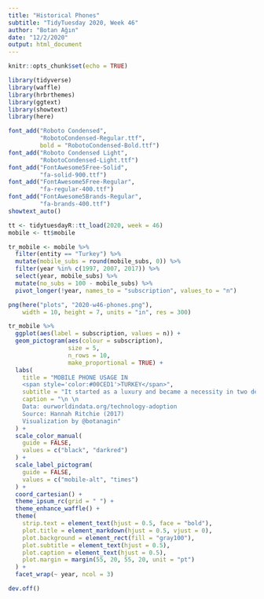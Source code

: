 ```yaml
---
title: "Historical Phones"
subtitle: "TidyTuesday 2020, Week 46"
author: "Botan Ağın"
date: "12/2/2020"
output: html_document
---
```


```r
knitr::opts_chunk$set(echo = TRUE)
```

```r
library(tidyverse)
library(waffle)
library(hrbrthemes)
library(ggtext)
library(showtext)
library(here)
```

```r
font_add("Roboto Condensed",
         "RobotoCondensed-Regular.ttf", 
         bold = "RobotoCondensed-Bold.ttf")
font_add("Roboto Condensed Light", 
         "RobotoCondensed-Light.ttf")
font_add("FontAwesome5Free-Solid", 
         "fa-solid-900.ttf")
font_add("FontAwesome5Free-Regular", 
         "fa-regular-400.ttf")
font_add("FontAwesome5Brands-Regular",
         "fa-brands-400.ttf")
showtext_auto()
```

```r
tt <- tidytuesdayR::tt_load(2020, week = 46)
mobile <- tt$mobile
```

```r
tr_mobile <- mobile %>% 
  filter(entity == "Turkey") %>% 
  mutate(mobile_subs = round(mobile_subs, 0)) %>% 
  filter(year %in% c(1997, 2007, 2017)) %>% 
  select(year, mobile_subs) %>% 
  mutate(no_subs = 100 - mobile_subs) %>% 
  pivot_longer(!year, names_to = "subscription", values_to = "n")
```

```r
png(here("plots", "2020-w46-phones.png"), 
    width = 10, height = 7, units = "in", res = 300)

tr_mobile %>% 
  ggplot(aes(label = subscription, values = n)) +
  geom_pictogram(aes(colour = subscription), 
                 size = 5,
                 n_rows = 10,
                 make_proportional = TRUE) + 
  labs(
    title = "MOBILE PHONE USAGE IN
    <span style='color:#00CED1'>TURKEY</span>",
    subtitle = "It started as a luxury and became a necessity in two decades \n \n \n",
    caption = "\n \n
    Data: ourworldindata.org/technology-adoption
    Source: Hannah Ritchie (2017)
    Visualization by @botanagin"
  ) +
  scale_color_manual(
    guide = FALSE,
    values = c("black", "darkred")
  ) +
  scale_label_pictogram(
    guide = FALSE,
    values = c("mobile-alt", "times")
  ) +
  coord_cartesian() +
  theme_ipsum_rc(grid = " ") +
  theme_enhance_waffle() +
  theme(
    strip.text = element_text(hjust = 0.5, face = "bold"),
    plot.title = element_markdown(hjust = 0.5, vjust = 0),
    plot.background = element_rect(fill = "gray100"),
    plot.subtitle = element_text(hjust = 0.5),
    plot.caption = element_text(hjust = 0.5),
    plot.margin = margin(55, 20, 55, 20, unit = "pt")
  ) +
  facet_wrap(~ year, ncol = 3)

dev.off()
```
